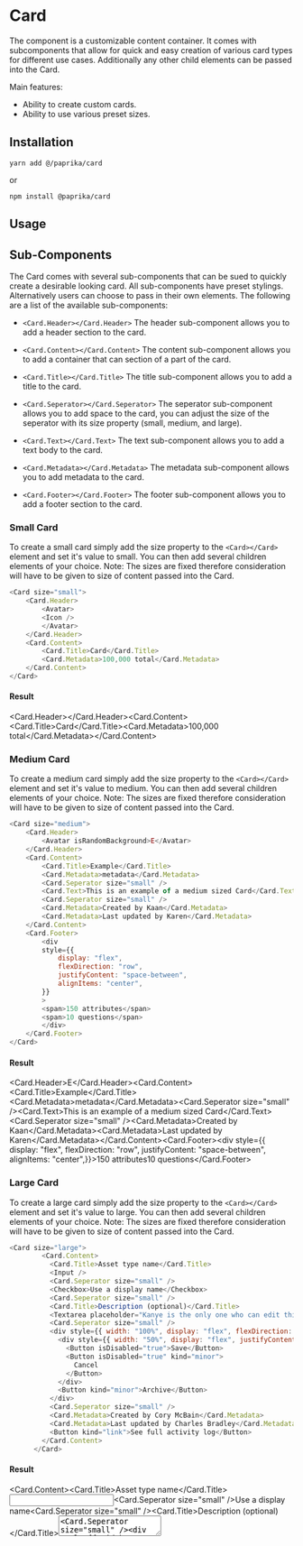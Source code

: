 

# Card

The <Card> component is a customizable content container. It comes with subcomponents that allow for quick and easy creation of various card types for different use cases. Additionally any other child elements can be passed into the Card.


Main features:

- Ability to create custom cards.
- Ability to use various preset sizes.

## Installation

```
yarn add @/paprika/card
```
or
```
npm install @paprika/card
```

## Usage

## Sub-Components

The Card comes with several sub-components that can be sued to quickly create a desirable looking card. All sub-components have preset stylings. Alternatively users can choose to pass in their own elements. The following are a list of the available sub-components:

- ```<Card.Header></Card.Header>```
The header sub-component allows you to add a header section to the card.

- ```<Card.Content></Card.Content>```
The content sub-component allows you to add a container that can section of a part of the card.

- ```<Card.Title></Card.Title>```
The title sub-component allows you to add a title to the card.

- ```<Card.Seperator></Card.Seperator>```
The seperator sub-component allows you to add space to the card, you can adjust the size of the seperator with its size property (small, medium, and large).

- ```<Card.Text></Card.Text>```
The text sub-component allows you to add a text body to the card.

- ```<Card.Metadata></Card.Metadata>```
The metadata sub-component allows you to add metadata to the card.

- ```<Card.Footer></Card.Footer>```
The footer sub-component allows you to add a footer section to the card.

### Small Card

To create a small card simply add the size property to the ```<Card></Card>``` element and set it's value to small. You can then add several children elements of your choice.
Note: The sizes are fixed therefore consideration will have to be given to size of content passed into the Card.

```js
<Card size="small">
    <Card.Header>
        <Avatar>
        <Icon />
        </Avatar>
    </Card.Header>
    <Card.Content>
        <Card.Title>Card</Card.Title>
        <Card.Metadata>100,000 total</Card.Metadata>
    </Card.Content>
</Card>
```
#### Result

<Card size="small"><Card.Header><Avatar><Icon /></Avatar></Card.Header><Card.Content><Card.Title>Card</Card.Title><Card.Metadata>100,000 total</Card.Metadata></Card.Content></Card>

### Medium Card

To create a medium card simply add the size property to the ```<Card></Card>``` element and set it's value to medium. You can then add several children elements of your choice.
Note: The sizes are fixed therefore consideration will have to be given to size of content passed into the Card.

```js
<Card size="medium">
    <Card.Header>
        <Avatar isRandomBackground>E</Avatar>
    </Card.Header>
    <Card.Content>
        <Card.Title>Example</Card.Title>
        <Card.Metadata>metadata</Card.Metadata>
        <Card.Seperator size="small" />
        <Card.Text>This is an example of a medium sized Card</Card.Text>
        <Card.Seperator size="small" />
        <Card.Metadata>Created by Kaan</Card.Metadata>
        <Card.Metadata>Last updated by Karen</Card.Metadata>
    </Card.Content>
    <Card.Footer>
        <div
        style={{
            display: "flex",
            flexDirection: "row",
            justifyContent: "space-between",
            alignItems: "center",
        }}
        >
        <span>150 attributes</span>
        <span>10 questions</span>
        </div>
    </Card.Footer>
</Card>
```

#### Result

<Card size="medium"><Card.Header><Avatar isRandomBackground>E</Avatar></Card.Header><Card.Content><Card.Title>Example</Card.Title><Card.Metadata>metadata</Card.Metadata><Card.Seperator size="small" /><Card.Text>This is an example of a medium sized Card</Card.Text><Card.Seperator size="small" /><Card.Metadata>Created by Kaan</Card.Metadata><Card.Metadata>Last updated by Karen</Card.Metadata></Card.Content><Card.Footer><div style={{ display: "flex", flexDirection: "row", justifyContent: "space-between", alignItems: "center",}}><span>150 attributes</span><span>10 questions</span></div></Card.Footer></Card>

### Large Card

To create a large card simply add the size property to the ```<Card></Card>``` element and set it's value to large. You can then add several children elements of your choice.
Note: The sizes are fixed therefore consideration will have to be given to size of content passed into the Card.

```js
<Card size="large">
        <Card.Content>
          <Card.Title>Asset type name</Card.Title>
          <Input />
          <Card.Seperator size="small" />
          <Checkbox>Use a display name</Checkbox>
          <Card.Seperator size="small" />
          <Card.Title>Description (optional)</Card.Title>
          <Textarea placeholder="Kanye is the only one who can edit this.." />
          <Card.Seperator size="small" />
          <div style={{ width: "100%", display: "flex", flexDirection: "row", justifyContent: "space-between" }}>
            <div style={{ width: "50%", display: "flex", justifyContent: "space-between" }}>
              <Button isDisabled="true">Save</Button>
              <Button isDisabled="true" kind="minor">
                Cancel
              </Button>
            </div>
            <Button kind="minor">Archive</Button>
          </div>
          <Card.Seperator size="small" />
          <Card.Metadata>Created by Cory McBain</Card.Metadata>
          <Card.Metadata>Last updated by Charles Bradley</Card.Metadata>
          <Button kind="link">See full activity log</Button>
        </Card.Content>
      </Card>
```

#### Result

<Card size="large"><Card.Content><Card.Title>Asset type name</Card.Title><Input /><Card.Seperator size="small" /><Checkbox>Use a display name</Checkbox><Card.Seperator size="small" /><Card.Title>Description (optional)</Card.Title><Textarea placeholder="Kanye is the only one who can edit this.." /><Card.Seperator size="small" /><div style={{ width: "100%", display: "flex", flexDirection: "row", justifyContent: "space-between" }}><div style={{ width: "50%", display: "flex", justifyContent: "space-between" }}><Button isDisabled="true">Save</Button><Button isDisabled="true" kind="minor">Cancel</Button></div><Button kind="minor">Archive</Button></div><Card.Seperator size="small" /><Card.Metadata>Created by Cory McBain</Card.Metadata><Card.Metadata>Last updated by Charles Bradley</Card.Metadata><Button kind="link">See full activity log</Button></Card.Content></Card>

### Making the Card full width

You can change the Card to be the full with of it's parent container by adding the isFullWidth property to the ```<Card></Card>``` component and setting it to true.

```js
<Card size="small" isFullWidth='true'>
    <Card.Header>
        <Avatar>
        <Icon />
        </Avatar>
    </Card.Header>
    <Card.Content>
        <Card.Title>Card</Card.Title>
        <Card.Metadata>100,000 total</Card.Metadata>
    </Card.Content>
</Card>
```

#### Result

<Card size="small" isFullWidth='true'><Card.Header><Avatar><Icon /></Avatar></Card.Header><Card.Content><Card.Title>Card</Card.Title><Card.Metadata>100,000 total</Card.Metadata></Card.Content></Card>